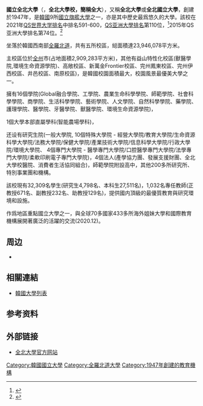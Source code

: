 {{University
| name = 國立全北大學
| native_name = {{lang|ko|전북대학교}}
| latin_name = JEONBUK NATIONAL UNIVERSITY
| SealImage = [[File:Chonbuk_National_University_logo_2021.svg|200px]]
| image = JBNU 신정문.jpg
| caption = 全北大學正門
| motto = 自由 正義 創造
| established = 1947年
| type = 國立
| endowment = 
| faculty = 專任教師 1,032名(正教授671名，副教授232名，助教授129名)，非專任教師 1,502名
| president = 金東園(김동원,Kim Dong-Won,工學博士,2019.12~)
| students = 
| undergrad = 27,511
| postgrad = 4,798
| doctoral = 
| city = [[全州市|全州市]]
| state = [[全羅北道|全羅北道]]
| country = [[大韓民國|大韓民國]]
| campus = [[全羅北道|全羅北道]] [[全州(主校區)、益山特性化、高敞、新萬金Frontier、完州鳳東、完州伊西、井邑、南原|全州(主校區)、益山特性化、高敞、新萬金Frontier、完州鳳東、完州伊西、井邑、南原]]
| mascot = 豹子
| religion = 
| affiliations = 
| footnotes = 
| website = [http://www.jbnu.ac.kr/ http://www.jbnu.ac.kr/china/ http://www.jbnu.ac.kr/eng/]
| address = 
| telephone = 
| colors = 藍色(CMYK100,60,0,0 RGB0,99.177)<br>紫色(CMYK40,98,40,0 RGB160,34,106)<br>玉色(CMYK72,0,22,0 RGB59,189,202)
| logo = 
}}
{{Infobox Korean name
|hangul=전북대학교
|hanja=全北大學校
|rr=Jeonbuk Daehakgyo
|mr=Chŏnbuk Taehakkyo
}}
'''國立全北大學'''（{{lang-ko|전북대학교}}，'''全北大學校，簡稱全大'''），又稱'''全北大學'''或'''全北國立大學'''，創建於1947年，是[[韓國|韓國]]9所[[韩国国立旗舰大学|國立旗艦大學]]之一，亦是其中歷史最爲悠久的大學。該校在2021年[[QS世界大学排名|QS世界大学排名]]中排名591-600，[[QS世界大學排名|QS亚洲大學排名]]第110位，<ref>{{Cite web |url=http://www.topuniversities.com/universities/chonbuk-national-university/undergrad |title=2015年QS世界大学排名 |accessdate=2015-06-14 |archive-date=2020-02-14 |archive-url=https://web.archive.org/web/20200214011738/https://www.topuniversities.com/universities/chonbuk-national-university/undergrad |dead-url=no }}</ref>2015年QS亚洲大學排名第74位。<ref>{{cite web|url=http://www.topuniversities.com/university-rankings/asian-university-rankings/2015#|title=QS World University Asian Rankings 2015 Results|accessdate=2015-06-14|archive-date=2015-06-12|archive-url=https://web.archive.org/web/20150612232550/http://www.topuniversities.com/university-rankings/asian-university-rankings/2015|dead-url=no}}</ref>

坐落於韓國西南部[[全羅北道|全羅北道]]，共有五所校區，縂面積達23,946,078平方米。

主校區位於[[全州|全州]]市(占地面積2,909,283平方米)，其他有益山特性化校區(獸醫學院,環境生命資源學院)、高敞校區、新萬金Frontier校區、完州鳳東校區、完州伊西校區、井邑校區、南原校區)，是韓國校園面積最大，校園風景最優美大學之一。

擁有16個學院(Global融合學院、工學院、農業生命科學學院、師範學院、社會科學學院、商學院、生活科學學院、藝術學院、人文學院、自然科學學院、藥學院、護理學院、醫學院、牙醫學院、獸醫學院、環境生命資源學院)，

1個大學本部直屬學科(智能農場學科)，

还设有研究生院(一般大學院,   10個特殊大學院 - 經營大學院/教育大學院/生命資源科學大學院/法務大學院/保健大學院/產業技術大學院/信息科學大學院/行政大學院/環境大學院、   4個專門大學院 - 醫學專門大學院/口腔醫學專門大學院/法學專門大學院/柔軟印刷電子專門大學院)，4個法人(產學協力團、發展支援財團、全北大學校醫院、消費者生活協同組合)，師範學院附設高中，其他200多所研究所、特別事業團和機構。

該校現有32,309名學生(研究生4,798名、本科生27,511名)，1,032名專任教師(正教授671名、副教授232名、助教授129名)，提供國内頂級的最優質教育與研究環境和設施。

作爲地區重點國立大學之一，與全球70多國家433多所海外姐妹大學和國際教育機構展開著廣泛的活躍的交流(2020.12)。

==周边==
*{{Link-ko|全州高速客运站|전주고속버스터미널}}

==相關連結==
*[[韓國大學列表|韓國大學列表]]

==参考资料==
{{reflist}}

==外部链接==
*[https://www.jbnu.ac.kr/ 全北大學官方网站] {{Wayback|url=https://www.jbnu.ac.kr/ |date=20180105013519 }}

{{大韓民國醫學專門大學院}}
{{韩国国立旗舰大学}}
{{Authority control}}
{{DEFAULTSORT:Jeonbuk}}

[[Category:韓國國立大學|Category:韓國國立大學]]
[[Category:全羅北道大學|Category:全羅北道大學]]
[[Category:1947年創建的教育機構|Category:1947年創建的教育機構]]